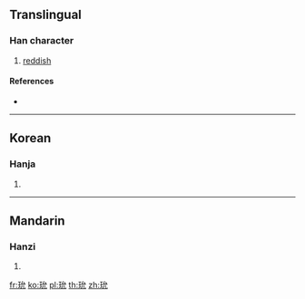{{character info/new}}
==Translingual==

===Han character===
{{Han char|rn=96|rad=玉|as=04|sn=8|four=|canj=MGIHU|ids=⿰𤣩允}}

# [[reddish]]

====References====
* {{Han ref|kx=0728.130|dkj=20870|dj=1140.120|hdz=21105.080|uh=73A7|ud=29607}}

----

==Korean==

===Hanja===
{{ko-hanja|hangeul=윤|eumhun=|rv=yun|mr=yun|y=yun}}

# {{defn|lang=ko|sort=玉04}}

----

==Mandarin==

===Hanzi===
{{cmn-hanzi|pin=[[yǔn]] ([[yun3]])|wg=yün<sup>3</sup>}}

# {{defn|lang=cmn|sort=玉04}}

[[fr:玧]]
[[ko:玧]]
[[pl:玧]]
[[th:玧]]
[[zh:玧]]